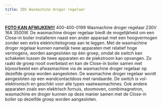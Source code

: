 ```yaml
---
title: ZOS Wasmachine droger regelaar
---
```



<Image src={imageProduct} width={imageProduct.width} alt="" />


<span style="text-decoration: underline;"><strong>FOTO KAN AFWIJKEN!!!</strong></span>
400-400-0199
Wasmachine droger regelaar 230V 16A 3500W.
De wasmachine droger regelaar biedt de mogelijkheid om een Close-in boiler installeren naast een ander apparaat met een hoogvermogen zonder een extra elektriciteitsgroep aan te leggen. Met de wasmachine droger regelaar kunnen namelijk twee apparaten met relatief hoge vermogens, worden aangesloten op één groep, omdat de switch kan schakelen tussen de twee apparaten en de piekstroom kan opvangen. Zo raakt de groep nooit overbelast en kan de Close-in boiler samen met bijvoorbeeld een afwasmachine via de wasmachine droger regelaar op dezelfde groep worden aangesloten.
De wasmachine droger regelaar wordt aangesloten op een wandcontactdoos met randaarde. De switch is vol-elektronisch en geschikt voor alle types vaatwasmachines. Ook andere apparaten zoals een elektrisch fornuis, stoomoven, combimagnetron, wasmachine en droger kunnen op deze manier samen met de Close-in boiler op dezelfde groep worden aangesloten.

